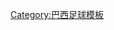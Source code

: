 {{Navbox
|name=巴保聯
|title=[[巴西聖保羅州聯賽]]
|state     = {{{state|autocollapse}}}
|listclass = hlist

|group1=[[2015年巴西聖保羅省聯賽|2015球季]]
|list1=
* [[奧達斯聖保羅]]
* [[保地花高SP]]
* [[巴拉干天奴]]
* [[卡比華蘭奴]]
* [[哥連泰斯]]
* [[伊圖諾]]
* [[利倫斯]]
* [[馬利利亞]]
* [[莫奇米林]]
* [[彭美拉斯]]
* [[彭拿保蘭斯]]
* [[邦迪比達]]
* [[波圖基沙]]
* [[巴西紅牛]]
* [[里奧卡拉羅]]
* {{FC|山度士}}
* [[聖賓圖]]
* [[聖貝拿度]]
* {{FC|聖保羅}}
* [[派拉斯卡巴]]

}}<noinclude>
[[Category:巴西足球模板]]
</noinclude>